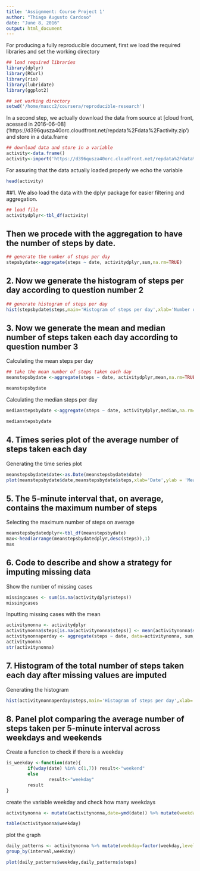 ```yaml
---
title: 'Assignment: Course Project 1'
author: "Thiago Augusto Cardoso"
date: "June 8, 2016"
output: html_document
---
```


For producing a fully reproducible document, first we load the required libraries and set the working directory

```r
## load required libraries
library(dplyr)
library(RCurl)
library(rio)
library(lubridate)
library(ggplot2)

## set working directory
setwd('/home/mascc2/coursera/reproducible-research')

```

In a second step, we actually download the data from source at [cloud front, acessed in 2016-06-08] ('https://d396qusza40orc.cloudfront.net/repdata%2Fdata%2Factivity.zip') and store in a data.frame

```r
## download data and store in a variable
activity<-data.frame()
activity<-import('https://d396qusza40orc.cloudfront.net/repdata%2Fdata%2Factivity.zip')
``` 
For assuring that the data actually loaded properly we echo the variable

```r
head(activity)
```

##1. We also load the data with the dplyr package for easier filtering and aggregation.

```r
## load file 
activitydplyr<-tbl_df(activity)
```

## Then we procede with the aggregation to have the number of steps by date.

```r
## generate the number of steps per day
stepsbydate<-aggregate(steps ~ date, activitydplyr,sum,na.rm=TRUE)
```

## 2. Now we generate the histogram of steps per day according to question number 2

```r
## generate histogram of steps per day
hist(stepsbydate$steps,main='Histogram of steps per day',xlab='Number of Steps')

```

## 3. Now we generate the mean and median number of steps taken each day according to question number 3

Calculating the mean steps per day
```r
## take the mean number of steps taken each day
meanstepsbydate <-aggregate(steps ~ date, activitydplyr,mean,na.rm=TRUE)
```

```r
meanstepsbydate
```

Calculating the median steps per day
```r
medianstepsbydate <-aggregate(steps ~ date, activitydplyr,median,na.rm=TRUE)
```

```r
medianstepsbydate
```

## 4. Times series plot of the average number of steps taken each day

Generating the time series plot

```r
meanstepsbydate$date<-as.Date(meanstepsbydate$date)
plot(meanstepsbydate$date,meanstepsbydate$steps,xlab='Date',ylab = 'Mean number of steps per day',main="Average number of steps taken",type='l') 
```

## 5. The 5-minute interval that, on average, contains the maximum number of steps

Selecting the maximum number of steps on average

```r
meanstepsbydatedplyr<-tbl_df(meanstepsbydate)
max<-head(arrange(meanstepsbydatedplyr,desc(steps)),1)
max
```

## 6. Code to describe and show a strategy for imputing missing data

Show the number of missing cases

```r
missingcases <- sum(is.na(activitydplyr$steps))
missingcases
```

Inputting missing cases with the mean

```r
activitynonna <- activitydplyr
activitynonna$steps[is.na(activitynonna$steps)] <- mean(activitynonna$steps, na.rm=TRUE)
activitynonnaperday <- aggregate(steps ~ date, data=activitynonna, sum, na.rm=TRUE)
activitynonna
str(activitynonna)
```

## 7. Histogram of the total number of steps taken each day after missing values are imputed
Generating the histogram 
```r
hist(activitynonnaperday$steps,main='Histogram of steps per day',xlab='Number of Steps')
```

## 8. Panel plot comparing the average number of steps taken per 5-minute interval across weekdays and weekends

Create a function to check if there is a weekday
```r
is_weekday <-function(date){
        if(wday(date) %in% c(1,7)) result<-"weekend"
        else
                result<-"weekday"
        result
}
```

create the variable weekday and check how many weekdays
```r
activitynonna <- mutate(activitynonna,date=ymd(date)) %>% mutate(weekday=sapply(date,is_weekday))

table(activitynonna$weekday)
```

plot the graph
```r
daily_patterns <- activitynonna %>% mutate(weekday=factor(weekday,levels=c("weekend","weekday"))) %>% 
group_by(interval,weekday)

plot(daily_patterns$weekday,daily_patterns$steps)
```

